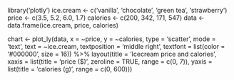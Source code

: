 library('plotly')
ice.cream <- c('vanilla', 'chocolate', 'green tea', 'strawberry')
price <- c(3.5, 5.2, 6.0, 1.7)
calories <- c(200, 342, 171, 547)
data <- data.frame(ice.cream, price, calories)

chart <- plot_ly(data, x = ~price, y = ~calories, type = 'scatter',
        mode = 'text', text = ~ice.cream, textposition = 'middle right',
        textfont = list(color = '#000000', size = 16)) %>%
        layout(title = 'Icecream price and calories',
         xaxis = list(title = 'price ($)',
                      zeroline = TRUE,
                      range = c(0, 7)),
         yaxis = list(title = 'calories (g)',
                      range = c(0, 600)))
